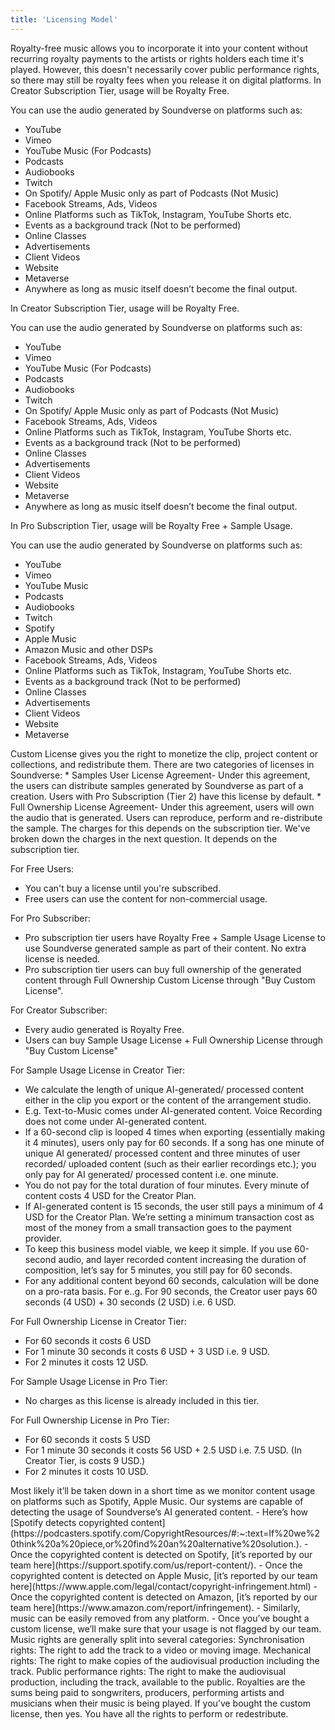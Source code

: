 ```yaml
---
title: 'Licensing Model'
---
```

<Accordion title="What is Royalty Free?">
Royalty-free music allows you to incorporate it into your content without recurring royalty payments to the artists or rights holders each time it's played. However, this doesn't necessarily cover public performance rights, so there may still be royalty fees when you release it on digital platforms.
</Accordion>
<Accordion title="I'm on Free Trial, where can I use Soundverse Generated Music?">
In Creator Subscription Tier, usage will be Royalty Free.

You can use the audio generated by Soundverse on platforms such as:
* YouTube
* Vimeo
* YouTube Music (For Podcasts)
* Podcasts
* Audiobooks
* Twitch
* On Spotify/ Apple Music only as part of Podcasts (Not Music)
* Facebook Streams, Ads, Videos
* Online Platforms such as TikTok, Instagram, YouTube Shorts etc.
* Events as a background track (Not to be performed)
* Online Classes
* Advertisements
* Client Videos
* Website
* Metaverse
* Anywhere as long as music itself doesn’t become the final output. 
</Accordion>
<Accordion title="I'm on Creator Subscription (Tier 1), where can I use Soundverse Generated Music without buying any other License?">
In Creator Subscription Tier, usage will be Royalty Free.

You can use the audio generated by Soundverse on platforms such as:
* YouTube
* Vimeo
* YouTube Music (For Podcasts)
* Podcasts
* Audiobooks
* Twitch
* On Spotify/ Apple Music only as part of Podcasts (Not Music)
* Facebook Streams, Ads, Videos
* Online Platforms such as TikTok, Instagram, YouTube Shorts etc.
* Events as a background track (Not to be performed)
* Online Classes
* Advertisements
* Client Videos
* Website
* Metaverse
* Anywhere as long as music itself doesn’t become the final output. 
</Accordion>
<Accordion title="I'm on Pro Subscription (Tier 2), where can I use Soundverse Generated Music without buying any other License?">
In Pro Subscription Tier, usage will be Royalty Free + Sample Usage.

You can use the audio generated by Soundverse on platforms such as:
* YouTube
* Vimeo
* YouTube Music
* Podcasts
* Audiobooks
* Twitch
* Spotify
* Apple Music
* Amazon Music and other DSPs
* Facebook Streams, Ads, Videos
* Online Platforms such as TikTok, Instagram, YouTube Shorts etc.
* Events as a background track (Not to be performed)
* Online Classes
* Advertisements
* Client Videos
* Website
* Metaverse

</Accordion>
<Accordion title="What is Custom License?">
Custom License gives you the right to monetize the clip, project content or collections, and redistribute them.
There are two categories of licenses in Soundverse:
* Samples User License Agreement- Under this agreement, the users can distribute samples generated by Soundverse as part of a creation. Users with Pro Subscription (Tier 2) have this license by default.
* Full Ownership License Agreement- Under this agreement,  users will own the audio that is generated. Users can reproduce, perform and re-distribute the sample. The charges for this depends on the subscription tier. We've broken down the charges in the next question.
</Accordion>
<Accordion title="Can you help me understand if I need a Custom License">
It depends on the subscription tier.

For Free Users:
- You can't buy a license until you're subscribed. 
- Free users can use the content for non-commercial usage.

For Pro Subscriber:
- Pro subscription tier users have Royalty Free + Sample Usage License to use Soundverse generated sample as part of their content. No extra license is needed.
- Pro subscription tier users can buy full ownership of the generated content through Full Ownership Custom License through "Buy Custom License".

For Creator Subscriber:
- Every audio generated is Royalty Free. 
- Users can buy Sample Usage License + Full Ownership License through "Buy Custom License"

</Accordion>
<Accordion title="How is the Custom License cost calculated?">

For Sample Usage License in Creator Tier:
- We calculate the length of unique AI-generated/ processed content either in the clip you export or the content of the arrangement studio. 
- E.g. Text-to-Music comes under AI-generated content. Voice Recording does not come under AI-generated content. 
- If a 60-second clip is looped 4 times when exporting (essentially making it 4 minutes), users only pay for 60 seconds. If a song has one minute of unique AI generated/ processed content and three minutes of user recorded/ uploaded content (such as their earlier recordings etc.); you only pay for AI generated/ processed content i.e. one minute. 
- You do not pay for the total duration of four minutes. Every minute of content costs 4 USD for the Creator Plan. 
- If AI-generated content is 15 seconds, the user still pays a minimum of 4 USD for the Creator Plan. We’re setting a minimum transaction cost as most of the money from a small transaction goes to the payment provider. 
- To keep this business model viable, we keep it simple. If you use 60-second audio, and layer recorded content increasing the duration of composition, let’s say for 5 minutes, you still pay for 60 seconds. 
- For any additional content beyond 60 seconds, calculation will be done on a pro-rata basis. For e..g. For 90 seconds, the Creator user pays 60 seconds (4 USD) + 30 seconds (2 USD) i.e. 6 USD.

For Full Ownership License in Creator Tier:
- For 60 seconds it costs 6 USD
- For 1 minute 30 seconds it costs 6 USD + 3 USD i.e. 9 USD.
- For 2 minutes it costs 12 USD. 

For Sample Usage License in Pro Tier:
- No charges as this license  is already included in this tier.

For Full Ownership License in Pro Tier:
- For 60 seconds it costs 5 USD
- For 1 minute 30 seconds it costs 56 USD + 2.5 USD i.e. 7.5 USD. (In Creator Tier, is costs 9 USD.)
- For 2 minutes it costs 10 USD.

</Accordion>
<Accordion title="What if I don’t buy Custom License and use the music commercially?">
Most likely it’ll be taken down in a short time as we monitor content usage on platforms such as Spotify, Apple Music. Our systems are capable of detecting the usage of Soundverse’s AI generated content. 
</Accordion>
<Accordion title="How does the removal of copyrighted content work?">
- Here’s how [Spotify detects copyrighted content](https://podcasters.spotify.com/CopyrightResources/#:~:text=If%20we%20think%20a%20piece,or%20find%20an%20alternative%20solution.).
- Once the copyrighted content is detected on Spotify, [it’s reported by our team here](https://support.spotify.com/us/report-content/).
- Once the copyrighted content is detected on Apple Music, [it’s reported by our team here](https://www.apple.com/legal/contact/copyright-infringement.html)
- Once the copyrighted content is detected on Amazon, [it’s reported by our team here](https://www.amazon.com/report/infringement).
- Similarly, music can be easily removed from any platform. 
- Once you’ve bought a custom license, we’ll make sure that your usage is not flagged by our team.
</Accordion>
<Accordion title="What do the different music rights mean?">
Music rights are generally split into several categories:
Synchronisation rights: The right to add the track to a video or moving image.
Mechanical rights: The right to make copies of the audiovisual production including the track.
Public performance rights: The right to make the audiovisual production, including the track, available to the public. 
</Accordion>
<Accordion title="What are royalties?">
Royalties are the sums being paid to songwriters, producers, performing artists and musicians when their music is being played.
</Accordion>
<Accordion title="Can I perform Soundverse’s Text-to-Music output Live?">
If you’ve bought the custom license, then yes. You have all the rights to perform or redestribute.
</Accordion>






